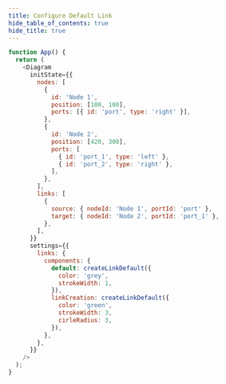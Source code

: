 ```yaml
---
title: Configure Default Link
hide_table_of_contents: true
hide_title: true
---
```


```js live
function App() {
  return (
    <Diagram
      initState={{
        nodes: [
          {
            id: 'Node 1',
            position: [100, 100],
            ports: [{ id: 'port', type: 'right' }],
          },
          {
            id: 'Node 2',
            position: [420, 300],
            ports: [
              { id: 'port_1', type: 'left' },
              { id: 'port_2', type: 'right' },
            ],
          },
        ],
        links: [
          {
            source: { nodeId: 'Node 1', portId: 'port' },
            target: { nodeId: 'Node 2', portId: 'port_1' },
          },
        ],
      }}
      settings={{
        links: {
          components: {
            default: createLinkDefault({
              color: 'grey',
              strokeWidth: 1,
            }),
            linkCreation: createLinkDefault({
              color: 'green',
              strokeWidth: 3,
              cirleRadius: 3,
            }),
          },
        },
      }}
    />
  );
}
```
